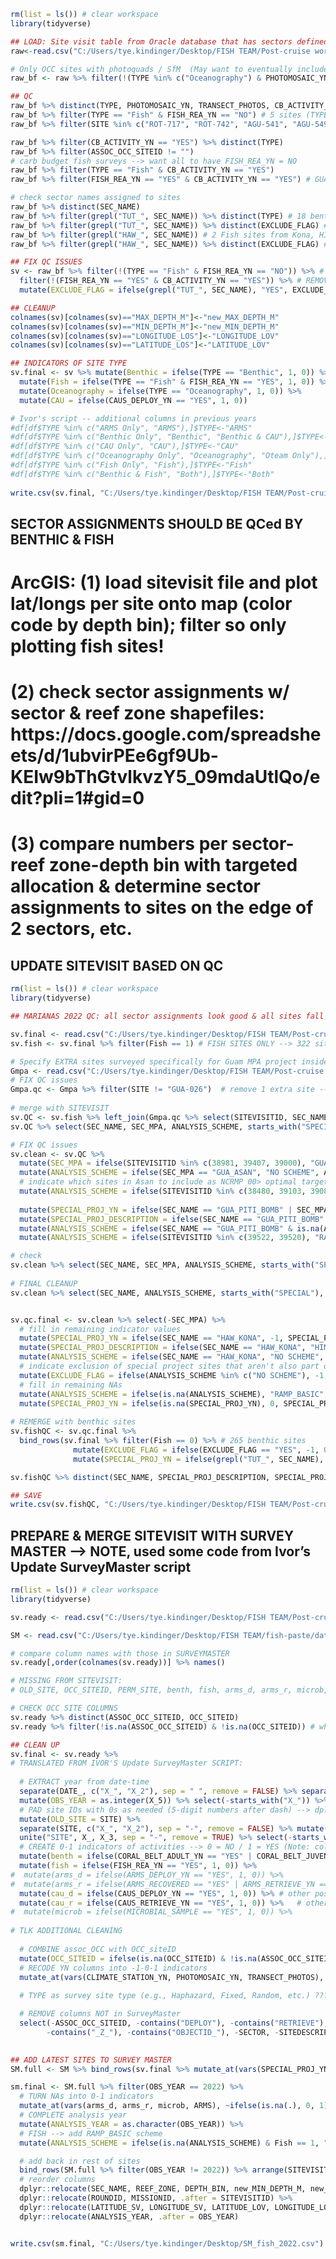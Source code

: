 ```r
rm(list = ls()) # clear workspace
library(tidyverse)

## LOAD: Site visit table from Oracle database that has sectors defined to each site (by Kisei)
raw<-read.csv("C:/Users/tye.kindinger/Desktop/FISH TEAM/Post-cruise workings/2022_Marianas/Site visit tables/112322_cleaned_sitevisit_CC_SEC_NAME_KT.csv") # 806 sites

# Only OCC sites with photoquads / SfM  (May want to eventually include all OCC sites into survey master- this will be a bigger lift)
raw_bf <- raw %>% filter(!(TYPE %in% c("Oceanography") & PHOTOMOSAIC_YN == "NO" & TRANSECT_PHOTOS == "NO")) # 593 sites

## QC
raw_bf %>% distinct(TYPE, PHOTOMOSAIC_YN, TRANSECT_PHOTOS, CB_ACTIVITY_YN, FISH_REA_YN) %>% arrange(TYPE)
raw_bf %>% filter(TYPE == "Fish" & FISH_REA_YN == "NO") # 5 sites (TYPE = Fish) with CTD/water samples but no Fish surveys?? 
raw_bf %>% filter(SITE %in% c("ROT-717", "ROT-742", "AGU-541", "AGU-549")) %>% distinct(SITE, TYPE, CTD_ACTIVITY_YN, H2O_ACTIVITY_YN, FISH_REA_YN)

raw_bf %>% filter(CB_ACTIVITY_YN == "YES") %>% distinct(TYPE)
raw_bf %>% filter(ASSOC_OCC_SITEID != "")
# carb budget fish surveys --> want all to have FISH_REA_YN = NO
raw_bf %>% filter(TYPE == "Fish" & CB_ACTIVITY_YN == "YES") 
raw_bf %>% filter(FISH_REA_YN == "YES" & CB_ACTIVITY_YN == "YES") # GUA-2587 needs to be fixed!

# check sector names assigned to sites
raw_bf %>% distinct(SEC_NAME)
raw_bf %>% filter(grepl("TUT_", SEC_NAME)) %>% distinct(TYPE) # 18 benthic sites from Tutuila (Samoa)
raw_bf %>% filter(grepl("TUT_", SEC_NAME)) %>% distinct(EXCLUDE_FLAG) # NOT currently excluded
raw_bf %>% filter(grepl("HAW_", SEC_NAME)) # 2 Fish sites from Kona, HI
raw_bf %>% filter(grepl("HAW_", SEC_NAME)) %>% distinct(EXCLUDE_FLAG) # GOOD TO GO --> excluded already

## FIX QC ISSUES
sv <- raw_bf %>% filter(!(TYPE == "Fish" & FISH_REA_YN == "NO")) %>% # REMOVE sites that are TYPE = Fish but are only water sampling (5 sites - see list above)
  filter(!(FISH_REA_YN == "YES" & CB_ACTIVITY_YN == "YES")) %>% # REMOVE 1 CB site (not Fish REA or benthic PQ/SfM) --> CHECK if there's a way to indicate the fish surveys but indicate they're non-NCRMP w/ EXCLUDE_FLAG column
  mutate(EXCLUDE_FLAG = ifelse(grepl("TUT_", SEC_NAME), "YES", EXCLUDE_FLAG)) # indicate EXCLUDE for Samoa mission (non-NCRMP)

## CLEANUP
colnames(sv)[colnames(sv)=="MAX_DEPTH_M"]<-"new_MAX_DEPTH_M"
colnames(sv)[colnames(sv)=="MIN_DEPTH_M"]<-"new_MIN_DEPTH_M"
colnames(sv)[colnames(sv)=="LONGITUDE_LOS"]<-"LONGITUDE_LOV"
colnames(sv)[colnames(sv)=="LATITUDE_LOS"]<-"LATITUDE_LOV"

## INDICATORS OF SITE TYPE
sv.final <- sv %>% mutate(Benthic = ifelse(TYPE == "Benthic", 1, 0)) %>% 
  mutate(Fish = ifelse(TYPE == "Fish" & FISH_REA_YN == "YES", 1, 0)) %>%
  mutate(Oceanography = ifelse(TYPE == "Oceanography", 1, 0)) %>%
  mutate(CAU = ifelse(CAUS_DEPLOY_YN == "YES", 1, 0))

# Ivor's script -- additional columns in previous years
#df[df$TYPE %in% c("ARMS Only", "ARMS"),]$TYPE<-"ARMS"
#df[df$TYPE %in% c("Benthic Only", "Benthic", "Benthic & CAU"),]$TYPE<-"Benthic"
#df[df$TYPE %in% c("CAU Only", "CAU"),]$TYPE<-"CAU"
#df[df$TYPE %in% c("Oceanography Only", "Oceanography", "Oteam Only"),]$TYPE<-"Oceanography"
#df[df$TYPE %in% c("Fish Only", "Fish"),]$TYPE<-"Fish"
#df[df$TYPE %in% c("Benthic & Fish", "Both"),]$TYPE<-"Both"
 
write.csv(sv.final, "C:/Users/tye.kindinger/Desktop/FISH TEAM/Post-cruise workings/2022_Marianas/Site visit tables/12072022_cleaned_sitevisit_CC_SEC_NAME_KT_prep_TK.csv")
```

## SECTOR ASSIGNMENTS SHOULD BE QCed BY BENTHIC & FISH 
# ArcGIS: (1) load sitevisit file and plot lat/longs per site onto map (color code by depth bin); filter so only plotting fish sites!
#         (2) check sector assignments w/ sector & reef zone shapefiles: https://docs.google.com/spreadsheets/d/1ubvirPEe6gf9Ub-KEIw9bThGtvlkvzY5_09mdaUtlQo/edit?pli=1#gid=0
#         (3) compare numbers per sector-reef zone-depth bin with targeted allocation & determine sector assignments to sites on the edge of 2 sectors, etc.

## UPDATE SITEVISIT BASED ON QC
```r
rm(list = ls()) # clear workspace
library(tidyverse)

## MARIANAS 2022 QC: all sector assignments look good & all sites fall into forereef areas; no reassignments needed

sv.final <- read.csv("C:/Users/tye.kindinger/Desktop/FISH TEAM/Post-cruise workings/2022_Marianas/Site visit tables/12072022_cleaned_sitevisit_CC_SEC_NAME_KT_prep_TK.csv") # 587 sites
sv.fish <- sv.final %>% filter(Fish == 1) # FISH SITES ONLY --> 322 sites

# Specify EXTRA sites surveyed specifically for Guam MPA project inside Piti Bomb --> EXCLUDE_FLAG = YES ; otherwise, influence of Piti in Guam MP sector (all MPAs typically pooled per year) will be off/greater than in other years
Gmpa <- read.csv("C:/Users/tye.kindinger/Desktop/FISH TEAM/Post-cruise workings/2022_Marianas/Site visit tables/GuamMPAProject_PitiAsan_NCRMP_site_table.csv") # load GuamMPA project site indicator from Kaylyn
# FIX QC issues
Gmpa.qc <- Gmpa %>% filter(SITE != "GUA-026")  # remove 1 extra site --> erroneous
  
# merge with SITEVISIT
sv.QC <- sv.fish %>% left_join(Gmpa.qc %>% select(SITEVISITID, SEC_NAME, ANALYSIS_SCHEME, starts_with("SPECIAL")) %>% dplyr::rename(SEC_MPA = SEC_NAME), by = c("SITEVISITID"))
sv.QC %>% select(SEC_NAME, SEC_MPA, ANALYSIS_SCHEME, starts_with("SPECIAL")) %>% distinct() %>% arrange(SEC_NAME)

# FIX QC issues
sv.clean <- sv.QC %>% 
  mutate(SEC_MPA = ifelse(SITEVISITID %in% c(38981, 39407, 39000), "GUA_ASAN", SEC_MPA)) %>% # sites missed by Kaylyn in Asan 
  mutate(ANALYSIS_SCHEME = ifelse(SEC_MPA == "GUA_ASAN", "NO SCHEME", ANALYSIS_SCHEME)) %>% # turn all Asan sites to NO SCHEME
  # indicate which sites in Asan to include as NCRMP 00> optimal target #s given we had more time in Guam due to ship delays
  mutate(ANALYSIS_SCHEME = ifelse(SITEVISITID %in% c(38480, 39103, 39084, 38482, 38483, 39002, 38981, 39727, 38481, 38484, 39432, 39434, 39060), "RAMP_BASIC", ANALYSIS_SCHEME)) %>% 
  
  mutate(SPECIAL_PROJ_YN = ifelse(SEC_NAME == "GUA_PITI_BOMB" | SEC_MPA == "GUA_ASAN", -1, 0)) %>% # indicate all sites in Piti & Asan --> use in GuamMPA project
  mutate(SPECIAL_PROJ_DESCRIPTION = ifelse(SEC_NAME == "GUA_PITI_BOMB" | SEC_MPA == "GUA_ASAN", "Guam_Piti_2022", NA)) %>% 
  mutate(ANALYSIS_SCHEME = ifelse(SEC_NAME == "GUA_PITI_BOMB" & is.na(ANALYSIS_SCHEME), "NO SCHEME", ANALYSIS_SCHEME)) %>% # sites missed by Kaylyn in Piti --> NO SCHEME (non-NCRMP sites)
  mutate(ANALYSIS_SCHEME = ifelse(SITEVISITID %in% c(39522, 39520), "RAMP_BASIC", ANALYSIS_SCHEME)) # 2 sites missed by Kaylyn in Piti --> NO SCHEME (non-NCRMP sites)

# check
sv.clean %>% select(SEC_NAME, SEC_MPA, ANALYSIS_SCHEME, starts_with("SPECIAL")) %>% distinct() %>% arrange(SEC_NAME)
  
# FINAL CLEANUP
sv.clean %>% select(SEC_NAME, ANALYSIS_SCHEME, starts_with("SPECIAL"), EXCLUDE_FLAG) %>% distinct() %>% arrange(SEC_NAME)


sv.qc.final <- sv.clean %>% select(-SEC_MPA) %>%
  # fill in remaining indicator values
  mutate(SPECIAL_PROJ_YN = ifelse(SEC_NAME == "HAW_KONA", -1, SPECIAL_PROJ_YN)) %>% # indicate all sites in 2022 HIMARC Calibration Weekend in Kona, HI (2 sites)
  mutate(SPECIAL_PROJ_DESCRIPTION = ifelse(SEC_NAME == "HAW_KONA", "HIMARC_CalibWknd_2022", SPECIAL_PROJ_DESCRIPTION)) %>% 
  mutate(ANALYSIS_SCHEME = ifelse(SEC_NAME == "HAW_KONA", "NO SCHEME", ANALYSIS_SCHEME)) %>% 
  # indicate exclusion of special project sites that aren't also part of NCRMP
  mutate(EXCLUDE_FLAG = ifelse(ANALYSIS_SCHEME %in% c("NO SCHEME"), -1, 0)) %>% # turn EXCLUDE_FLAG to -1 vs. 0 to be consistent with SURVEY MASTER (-1 = exclude)
  # fill in remaining NAs
  mutate(ANALYSIS_SCHEME = ifelse(is.na(ANALYSIS_SCHEME), "RAMP_BASIC", ANALYSIS_SCHEME)) %>%
  mutate(SPECIAL_PROJ_YN = ifelse(is.na(SPECIAL_PROJ_YN), 0, SPECIAL_PROJ_YN)) 
  
# REMERGE with benthic sites
sv.fishQC <- sv.qc.final %>% 
  bind_rows(sv.final %>% filter(Fish == 0) %>% # 265 benthic sites
              mutate(EXCLUDE_FLAG = ifelse(EXCLUDE_FLAG == "YES", -1, 0)) %>% # turn EXCLUDE_FLAG to -1 vs. 0 to be consistent with SURVEY MASTER (-1 = exclude)
              mutate(SPECIAL_PROJ_YN = ifelse(grepl("TUT_", SEC_NAME), -1, 0))) # update special project YN for TUT sites

sv.fishQC %>% distinct(SEC_NAME, SPECIAL_PROJ_DESCRIPTION, SPECIAL_PROJ_YN, EXCLUDE_FLAG)

## SAVE
write.csv(sv.fishQC, "C:/Users/tye.kindinger/Desktop/FISH TEAM/Post-cruise workings/2022_Marianas/Site visit tables/12082022_SITEVISIT_QC_TLK.csv")

```

## PREPARE & MERGE SITEVISIT WITH SURVEY MASTER --> NOTE, used some code from Ivor's Update SurveyMaster script
```r
rm(list = ls()) # clear workspace
library(tidyverse)

sv.ready <- read.csv("C:/Users/tye.kindinger/Desktop/FISH TEAM/Post-cruise workings/2022_Marianas/Site visit tables/12082022_SITEVISIT_QC_TLK.csv") %>% mutate_all(na_if,"")  # 587 sites

SM <- read.csv("C:/Users/tye.kindinger/Desktop/FISH TEAM/fish-paste/data/SURVEY MASTER.csv") # load most recent SURVEY MASTER

# compare column names with those in SURVEYMASTER
sv.ready[,order(colnames(sv.ready))] %>% names()

# MISSING FROM SITEVISIT:
# OLD_SITE, OCC_SITEID, PERM_SITE, benth, fish, arms_d, arms_r, microb, ARMS, HUMANS20, HUMANS200, TYPE = RANDOM, FIXED, Haphazard, NA, BAD HABITAT, bANALYSIS_SCHEME, ANALYSIS_YEAR, TUT2012, OTHER_AREA_GROUPING

# CHECK OCC SITE COLUMNS
sv.ready %>% distinct(ASSOC_OCC_SITEID, OCC_SITEID)
sv.ready %>% filter(!is.na(ASSOC_OCC_SITEID) & !is.na(OCC_SITEID)) # when values in both columns, they're the same SITEID

## CLEAN UP
sv.final <- sv.ready %>% 
# TRANSLATED FROM IVOR'S Update SurveyMaster SCRIPT:
  
  # EXTRACT year from date-time
  separate(DATE_, c("X_", "X_2"), sep = " ", remove = FALSE) %>% separate(X_, c("X_3", "X_4", "X_5"), sep = "/", remove = FALSE) %>% 
  mutate(OBS_YEAR = as.integer(X_5)) %>% select(-starts_with("X_")) %>% 
  # PAD site IDs with 0s as needed (5-digit numbers after dash) --> dplyr version of SiteNumLeadingZeros function in core_functions
  mutate(OLD_SITE = SITE) %>% 
  separate(SITE, c("X_", "X_2"), sep = "-", remove = FALSE) %>% mutate(X_3 = ifelse(nchar(X_2) < 5, str_pad(X_2, 5, side = "left", pad = "0"))) %>% 
  unite("SITE", X_, X_3, sep = "-", remove = TRUE) %>% select(-starts_with("X_")) %>%
  # CREATE 0-1 indicators of activities --> 0 = NO / 1 = YES (Note: columns ARMS, Benthic, CAU, Fish, Oceanography already 0-1s)
  mutate(benth = ifelse(CORAL_BELT_ADULT_YN == "YES" | CORAL_BELT_JUVENILE_YN == "YES", 1, 0)) %>% # other possible column: LPI_YN
  mutate(fish = ifelse(FISH_REA_YN == "YES", 1, 0)) %>%
#  mutate(arms_d = ifelse(ARMS_DEPLOY_YN == "YES", 1, 0)) %>%
#  mutate(arms_r = ifelse(ARMS_RECOVERED == "YES" | ARMS_RETRIEVE_YN == "YES", 1, 0)) %>%
  mutate(cau_d = ifelse(CAUS_DEPLOY_YN == "YES", 1, 0)) %>% # other possible column: CAUS_DEPLOYED
  mutate(cau_r = ifelse(CAUS_RETRIEVE_YN == "YES", 1, 0)) %>%   # other possible column: CAUS_RECOVERED
#  mutate(microb = ifelse(MICROBIAL_SAMPLE == "YES", 1, 0)) %>%
  
# TLK ADDITIONAL CLEANING
  
  # COMBINE assoc_OCC with OCC_siteID
  mutate(OCC_SITEID = ifelse(is.na(OCC_SITEID) & !is.na(ASSOC_OCC_SITEID), ASSOC_OCC_SITEID, OCC_SITEID)) %>% # NOTE: even though repeating OCC_SITEIDs, they each have a unique SITEVISITID
  # RECODE YN columns into -1-0-1 indicators
  mutate_at(vars(CLIMATE_STATION_YN, PHOTOMOSAIC_YN, TRANSECT_PHOTOS), ~ifelse(. == "YES", 0, -1)) %>% #?????
  
  # TYPE as survey site type (e.g., Haphazard, Fixed, Random, etc.) ????? 

  # REMOVE columns NOT in SurveyMaster
  select(-ASSOC_OCC_SITEID, -contains("DEPLOY"), -contains("RETRIEVE"), -contains("ACTIVITY_"), -contains("COMMENTS_"), -contains("CORAL_"), -DISTRICT, -DIVE, -FISH_REA_YN, -LOCALTIME, 
        -contains("_Z_"), -contains("OBJECTID_"), -SECTOR, -SITEDESCRIPTION, -VISIBILITY, -VISIBILITY_M)
        

## ADD LATEST SITES TO SURVEY MASTER
SM.full <- SM %>% bind_rows(sv.final %>% mutate_at(vars(SPECIAL_PROJ_YN), ~as.character(.)))

sm.final <- SM.full %>% filter(OBS_YEAR == 2022) %>% 
  # TURN NAs into 0-1 indicators
  mutate_at(vars(arms_d, arms_r, microb, ARMS), ~ifelse(is.na(.), 0, 1)) %>% 
  # COMPLETE analysis year
  mutate(ANALYSIS_YEAR = as.character(OBS_YEAR)) %>%
  # FISH --> add RAMP_BASIC scheme
  mutate(ANALYSIS_SCHEME = ifelse(is.na(ANALYSIS_SCHEME) & Fish == 1, "RAMP_BASIC", ANALYSIS_SCHEME)) %>% 

  # add back in rest of sites
  bind_rows(SM.full %>% filter(OBS_YEAR != 2022)) %>% arrange(SITEVISITID) %>%
  # reorder columns
  dplyr::relocate(SEC_NAME, REEF_ZONE, DEPTH_BIN, new_MIN_DEPTH_M, new_MAX_DEPTH_M, .after = ISLAND) %>%
  dplyr::relocate(ROUNDID, MISSIONID, .after = SITEVISITID) %>%
  dplyr::relocate(LATITUDE_SV, LONGITUDE_SV, LATITUDE_LOV, LONGITUDE_LOV, .after = OCC_SITEID) %>%
  dplyr::relocate(ANALYSIS_YEAR, .after = OBS_YEAR)


write.csv(sm.final, "C:/Users/tye.kindinger/Desktop/SM_fish_2022.csv")
```


####




